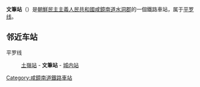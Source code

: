 {{unreferenced|time=2015-01-27T15:51:45+00:00}}
{{朝鮮半島車站資訊
|公司色 = blue
|文字色 = 
|站名 = 文筆站
|圖片 = 
|pxl = 
|圖片說明 =
|前一站 = [[土嶺站_(咸鏡南道)|土嶺]]
|前一站距離 = 5.3
|後一站距離 = 8.0
|後一站 = [[城内站_(咸镜南道)|城内]]
|所屬路線 = [[平罗线|平罗线]]
|距離 = 193.7
|起點站 = [[平壤站|平壤]]
|諺文 = 문필역
|朝鮮漢字 = 文筆驛
|文觀部式 = Munpil-yeok
|馬-賴式 = Munp'il-yŏk
|副站名 = 
|車站編號 = 
|停站路線數 = 
|所屬公司 = [[朝鮮民主主義人民共和國鐵道省|朝鮮民主主義人民共和國鐵道省]]
|所在地 =[[咸镜南道|咸镜南道]][[水洞郡|水洞郡]]
|車站構造 = 地面车站
|月台配置 = 
|啟用年月日 =
|廢站年月日 = 
|上下車人次 = 
|統計年度 = 
|轉車 = 
|備註 = 
|全寬備註 = 
}}

'''文筆站'''（{{lang-ko|문필역}}）是[[朝鮮民主主義人民共和國|朝鮮民主主義人民共和國]][[咸鏡南道|咸鏡南道]][[水洞郡|水洞郡]]的一個鐵路車站，属于[[平罗线|平罗线]]。

==邻近车站==
平罗线
:[[土岭站_(咸镜南道)|土嶺站]] - '''文筆站''' - [[城内站_(咸镜南道)|城内站]]

{{朝鲜铁路小作品}}

{{平罗线}}

[[Category:咸鏡南道鐵路車站|Category:咸鏡南道鐵路車站]]